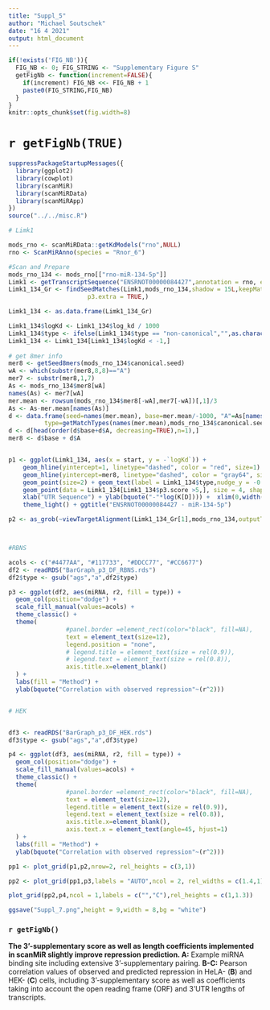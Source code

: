 ```yaml
---
title: "Suppl_5"
author: "Michael Soutschek"
date: "16 4 2021"
output: html_document
---
```



```r
if(!exists('FIG_NB')){
  FIG_NB <- 0; FIG_STRING <- "Supplementary Figure S"
  getFigNb <- function(increment=FALSE){
    if(increment) FIG_NB <<- FIG_NB + 1
    paste0(FIG_STRING,FIG_NB)
  }
}
knitr::opts_chunk$set(fig.width=8)
```

# `r getFigNb(TRUE)`


```r
suppressPackageStartupMessages({
  library(ggplot2)
  library(cowplot)
  library(scanMiR)
  library(scanMiRData)
  library(scanMiRApp)
})
source("../../misc.R")
```


```r
# Limk1

mods_rno <- scanMiRData::getKdModels("rno",NULL)
rno <- ScanMiRAnno(species = "Rnor_6")

#Scan and Prepare
mods_rno_134 <- mods_rno[["rno-miR-134-5p"]]
Limk1 <- getTranscriptSequence("ENSRNOT00000084427",annotation = rno, extract = "UTRonly")
Limk1_134_Gr <- findSeedMatches(Limk1,mods_rno_134,shadow = 15L,keepMatchSeq = TRUE,
                      p3.extra = TRUE,)

Limk1_134 <- as.data.frame(Limk1_134_Gr)

Limk1_134$logKd <- Limk1_134$log_kd / 1000
Limk1_134$type <- ifelse(Limk1_134$type == "non-canonical","",as.character(Limk1_134$type))
Limk1_134 <- Limk1_134[Limk1_134$logKd < -1,]
  
# get 8mer info
mer8 <- getSeed8mers(mods_rno_134$canonical.seed)
wA <- which(substr(mer8,8,8)=="A")
mer7 <- substr(mer8,1,7)
As <- mods_rno_134$mer8[wA]
names(As) <- mer7[wA]
mer.mean <- rowsum(mods_rno_134$mer8[-wA],mer7[-wA])[,1]/3
As <- As-mer.mean[names(As)]
d <- data.frame(seed=names(mer.mean), base=mer.mean/-1000, "A"=As[names(mer.mean)]/-1000,
          type=getMatchTypes(names(mer.mean),mods_rno_134$canonical.seed), row.names=NULL)
d <- d[head(order(d$base+d$A, decreasing=TRUE),n=1),]
mer8 <- d$base + d$A


p1 <- ggplot(Limk1_134, aes(x = start, y = -`logKd`)) + 
    geom_hline(yintercept=1, linetype="dashed", color = "red", size=1) + 
    geom_hline(yintercept=mer8, linetype="dashed", color = "gray64", size=1) + 
    geom_point(size=2) + geom_text(label = Limk1_134$type,nudge_y = -0.2) +
    geom_point(data = Limk1_134[Limk1_134$p3.score >5,], size = 4, shape = 1L) +
    xlab("UTR Sequence") + ylab(bquote("-"*log(K[D]))) +  xlim(0,width(Limk1)) +
    theme_light() + ggtitle("ENSRNOT00000084427 - miR-134-5p")

p2 <- as_grob(~viewTargetAlignment(Limk1_134_Gr[1],mods_rno_134,outputType = "plot",cex = 0.85))



#RBNS

acols <- c("#4477AA", "#117733", "#DDCC77", "#CC6677")
df2 <- readRDS("BarGraph_p3_DF_RBNS.rds")
df2$type <- gsub("ags","a",df2$type)

p3 <- ggplot(df2, aes(miRNA, r2, fill = type)) + 
  geom_col(position="dodge") +
  scale_fill_manual(values=acols) +
  theme_classic() + 
  theme(
                #panel.border =element_rect(color="black", fill=NA),
                text = element_text(size=12),
                legend.position = "none",
                # legend.title = element_text(size = rel(0.9)),
                # legend.text = element_text(size = rel(0.8)),
                axis.title.x=element_blank()
  ) +
  labs(fill = "Method") +
  ylab(bquote("Correlation with observed repression"~(r^2)))


# HEK


df3 <- readRDS("BarGraph_p3_DF_HEK.rds")
df3$type <- gsub("ags","a",df3$type)

p4 <- ggplot(df3, aes(miRNA, r2, fill = type)) + 
  geom_col(position="dodge") +
  scale_fill_manual(values=acols) +
  theme_classic() + 
  theme(
                #panel.border =element_rect(color="black", fill=NA),
                text = element_text(size=12),
                legend.title = element_text(size = rel(0.9)),
                legend.text = element_text(size = rel(0.8)),
                axis.title.x=element_blank(),
                axis.text.x = element_text(angle=45, hjust=1)
  ) +
  labs(fill = "Method") +
  ylab(bquote("Correlation with observed repression"~(r^2)))
```


```r
pp1 <- plot_grid(p1,p2,nrow=2, rel_heights = c(3,1))

pp2 <- plot_grid(pp1,p3,labels = "AUTO",ncol = 2, rel_widths = c(1.4,1))

plot_grid(pp2,p4,ncol = 1,labels = c("","C"),rel_heights = c(1,1.3))

ggsave("Suppl_7.png",height = 9,width = 8,bg = "white")
```



### `r getFigNb()`

**The 3’-supplementary score as well as length coefficients implemented in scanMiR slightly improve repression prediction. A:** Example miRNA binding site including extensive 3’-supplementary pairing. **B-C:** Pearson correlation values of observed and predicted repression in HeLA- (**B**) and HEK- (**C**) cells, including 3’-supplementary score as well as coefficients taking into account the open reading frame (ORF) and 3’UTR lengths of transcripts.